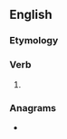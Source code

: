 ==English==

===Etymology===
{{suffix|en|repeat|eth|nocat=1}}

===Verb===
{{head|en|verb form}}

# {{en-archaic third-person singular of|repeat}}

===Anagrams===
* {{anagrams|en|a=aeeehprtt|three-peat|threepeat}}